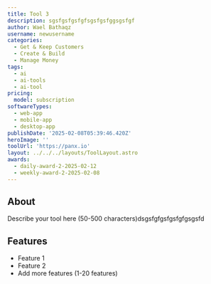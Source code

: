 ```yaml
---
title: Tool 3
description: sgsfgsfgsfgfsgsfgsfggsgsfgf
author: Wael Bathaqz
username: newusername
categories:
  - Get & Keep Customers
  - Create & Build
  - Manage Money
tags:
  - ai
  - ai-tools
  - ai-tool
pricing:
  model: subscription
softwareTypes:
  - web-app
  - mobile-app
  - desktop-app
publishDate: '2025-02-08T05:39:46.420Z'
heroImage: ''
toolUrl: 'https://panx.io'
layout: ../../../layouts/ToolLayout.astro
awards:
  - daily-award-2-2025-02-12
  - weekly-award-2-2025-02-08
---
```

## About
Describe your tool here (50-500 characters)dsgsfgfgsfgsfgfgsgsfd

## Features
- Feature 1
- Feature 2
- Add more features (1-20 features)
